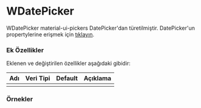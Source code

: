 
# WDatePicker

WDatePicker material-ui-pickers DatePicker'dan türetilmiştir.
DatePicker'un propertylerine erişmek için [tıklayın](https://material-ui-pickers.firebaseapp.com/demo/datepicker).

### Ek Özellikler

Eklenen ve değiştirilen özellikler aşağıdaki gibidir:

| Adı                 | Veri Tipi                                                     | Default | Açıklama                                        |
|:--------------------|:--------------------------------------------------------------|:--------|:------------------------------------------------|
|                     |                                                               |         |                                                 |


### Örnekler

<WPlayground header="Temel Kullanım">
<WDatePicker label="Tarih"/>
</WPlayground><br/>